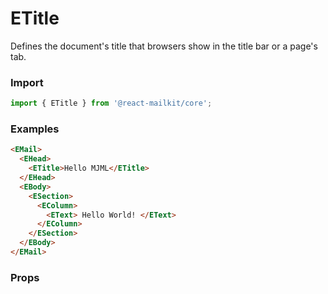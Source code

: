 

<Meta title='Email Design System/Standard Head components/eTitle' />

# ETitle

Defines the document's title that browsers show in the title bar or a page's tab.

### Import

```js
import { ETitle } from '@react-mailkit/core';
```

### Examples

```html
<EMail>
  <EHead>
    <ETitle>Hello MJML</ETitle>
  </EHead>
  <EBody>
    <ESection>
      <EColumn>
        <EText> Hello World! </EText>
      </EColumn>
    </ESection>
  </EBody>
</EMail>
```

### Props

<ArgsTable of={ETitle} />
